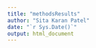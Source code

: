 ```yaml
---
title: "methodsResults"
author: "Sita Karan Patel"
date: "`r Sys.Date()`"
output: html_document
---
```

